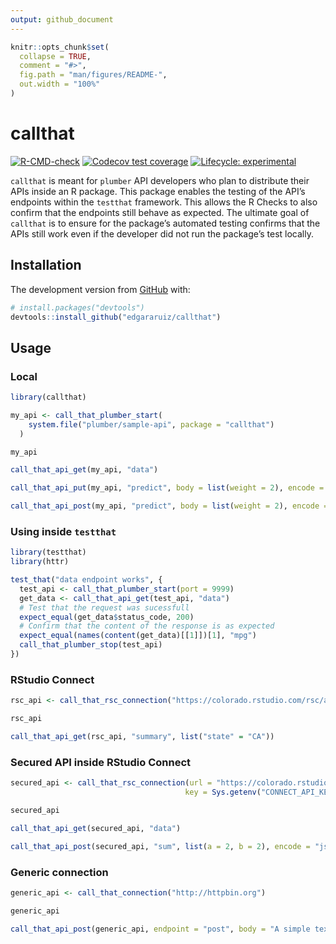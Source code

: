 ```yaml
---
output: github_document
---
```


<!-- README.md is generated from README.Rmd. Please edit that file -->

```r
knitr::opts_chunk$set(
  collapse = TRUE,
  comment = "#>",
  fig.path = "man/figures/README-",
  out.width = "100%"
)
```

# callthat

<!-- badges: start -->
[![R-CMD-check](https://github.com/edgararuiz/callthat/workflows/R-CMD-check/badge.svg)](https://github.com/edgararuiz/callthat/actions)
[![Codecov test coverage](https://codecov.io/gh/edgararuiz/callthat/branch/master/graph/badge.svg)](https://codecov.io/gh/edgararuiz/callthat?branch=master)
[![Lifecycle: experimental](https://img.shields.io/badge/lifecycle-experimental-orange.svg)](https://lifecycle.r-lib.org/articles/stages.html#experimental)
<!-- badges: end -->

`callthat` is meant for `plumber` API developers who plan to distribute their APIs inside an R package.  This package enables the testing of the API's endpoints within the `testthat` framework.  This allows the R Checks to also confirm that the endpoints still behave as expected.  The ultimate goal of `callthat` is to ensure for the package's automated testing confirms that the APIs still work even if the developer did not run the package's test locally.

## Installation

The development version from [GitHub](https://github.com/) with:

``` r
# install.packages("devtools")
devtools::install_github("edgararuiz/callthat")
```

## Usage

### Local

```r
library(callthat)

my_api <- call_that_plumber_start(
    system.file("plumber/sample-api", package = "callthat")
  )

my_api
```


```r
call_that_api_get(my_api, "data") 
```

```r
call_that_api_put(my_api, "predict", body = list(weight = 2), encode = "json") 
```

```r
call_that_api_post(my_api, "predict", body = list(weight = 2), encode = "json") 
```


### Using inside `testthat`

```r
library(testthat)
library(httr)

test_that("data endpoint works", {
  test_api <- call_that_plumber_start(port = 9999)
  get_data <- call_that_api_get(test_api, "data") 
  # Test that the request was sucessfull
  expect_equal(get_data$status_code, 200)
  # Confirm that the content of the response is as expected 
  expect_equal(names(content(get_data)[[1]])[1], "mpg")
  call_that_plumber_stop(test_api)
})

```

### RStudio Connect

```r
rsc_api <- call_that_rsc_connection("https://colorado.rstudio.com/rsc/access-to-care/api")

rsc_api
```

```r
call_that_api_get(rsc_api, "summary", list("state" = "CA")) 
```

### Secured API inside RStudio Connect 

```r
secured_api <- call_that_rsc_connection(url = "https://colorado.rstudio.com/rsc/callthat/testapi",
                                       key = Sys.getenv("CONNECT_API_KEY"))

secured_api
```

```r
call_that_api_get(secured_api, "data") 
```

```r
call_that_api_post(secured_api, "sum", list(a = 2, b = 2), encode = "json")
```


### Generic connection

```r
generic_api <- call_that_connection("http://httpbin.org")

generic_api
```

```r
call_that_api_post(generic_api, endpoint = "post", body = "A simple text")
```


